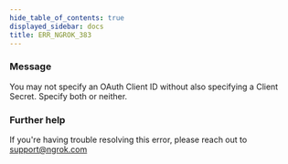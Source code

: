 ```yaml
---
hide_table_of_contents: true
displayed_sidebar: docs
title: ERR_NGROK_383
---
```


### Message

You may not specify an OAuth Client ID without also specifying a Client Secret. Specify both or neither.

### Further help

If you're having trouble resolving this error, please reach out to [support@ngrok.com](mailto:support@ngrok.com?subject=Help%20with%20ERR_NGROK_383)
